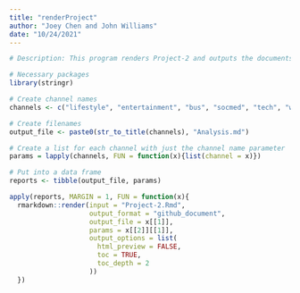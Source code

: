 ```yaml
---
title: "renderProject"
author: "Joey Chen and John Williams"
date: "10/24/2021"
---
```


```r
# Description: This program renders Project-2 and outputs the documents

# Necessary packages
library(stringr)

# Create channel names
channels <- c("lifestyle", "entertainment", "bus", "socmed", "tech", "world")

# Create filenames
output_file <- paste0(str_to_title(channels), "Analysis.md")

# Create a list for each channel with just the channel name parameter
params = lapply(channels, FUN = function(x){list(channel = x)})

# Put into a data frame 
reports <- tibble(output_file, params)

apply(reports, MARGIN = 1, FUN = function(x){
  rmarkdown::render(input = "Project-2.Rmd", 
                    output_format = "github_document", 
                    output_file = x[[1]],
                    params = x[[2]][[1]],
                    output_options = list(
                      html_preview = FALSE,
                      toc = TRUE,
                      toc_depth = 2
                    ))
  })
```
